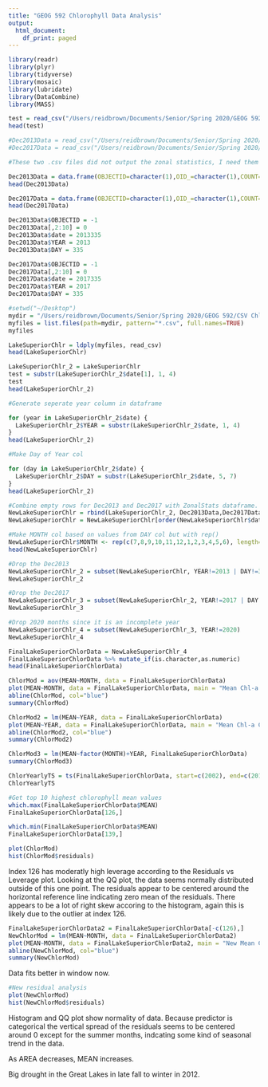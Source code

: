 ```yaml
---
title: "GEOG 592 Chlorophyll Data Analysis"
output:
  html_document:
    df_print: paged
---
```


```r
library(readr)
library(plyr)
library(tidyverse)
library(mosaic)
library(lubridate)
library(DataCombine)
library(MASS)

test = read_csv("/Users/reidbrown/Documents/Senior/Spring 2020/GEOG 592/CSV Chlorophyll Files/Chlorophyll Zip File/A20170602017090_stats.csv")
head(test)

#Dec2013Data = read_csv("/Users/reidbrown/Documents/Senior/Spring 2020/GEOG 592/CSV Chlorophyll Files/Chlorophyll Zip File/A20133352013365_stats.csv")
#Dec2017Data = read_csv("/Users/reidbrown/Documents/Senior/Spring 2020/GEOG 592/CSV Chlorophyll Files/Chlorophyll Zip File/A20173352017365_stats.csv")

#These two .csv files did not output the zonal statistics, I need them in my dataframe later to preserve the order of months. They will be removed after. The data for these months was empty. 

Dec2013Data = data.frame(OBJECTID=character(1),OID_=character(1),COUNT=character(1), AREA = character(1), MIN = character(1), MAX = character(1), RANGE = character(1), MEAN = character(1), STD = character(1), SUM = character(1), date = character(1))
head(Dec2013Data)

Dec2017Data = data.frame(OBJECTID=character(1),OID_=character(1),COUNT=character(1), AREA = character(1), MIN = character(1), MAX = character(1), RANGE = character(1), MEAN = character(1), STD = character(1), SUM = character(1), date = character(1))
head(Dec2017Data)

Dec2013Data$OBJECTID = -1
Dec2013Data[,2:10] = 0
Dec2013Data$date = 2013335
Dec2013Data$YEAR = 2013
Dec2013Data$DAY = 335

Dec2017Data$OBJECTID = -1
Dec2017Data[,2:10] = 0
Dec2017Data$date = 2017335
Dec2017Data$YEAR = 2017
Dec2017Data$DAY = 335
```

```r
#setwd("~/Desktop")
mydir = "/Users/reidbrown/Documents/Senior/Spring 2020/GEOG 592/CSV Chlorophyll Files/Chlorophyll Zip File"
myfiles = list.files(path=mydir, pattern="*.csv", full.names=TRUE)
myfiles

```

```r
LakeSuperiorChlr = ldply(myfiles, read_csv)
head(LakeSuperiorChlr)

```

```r
LakeSuperiorChlr_2 = LakeSuperiorChlr
test = substr(LakeSuperiorChlr_2$date[1], 1, 4)
test
head(LakeSuperiorChlr_2)
```

```r
#Generate seperate year column in dataframe

for (year in LakeSuperiorChlr_2$date) {
  LakeSuperiorChlr_2$YEAR = substr(LakeSuperiorChlr_2$date, 1, 4)
}
head(LakeSuperiorChlr_2)
```

```r
#Make Day of Year col

for (day in LakeSuperiorChlr_2$date) {
  LakeSuperiorChlr_2$DAY = substr(LakeSuperiorChlr_2$date, 5, 7)
}
head(LakeSuperiorChlr_2)
```



```r
#Combine empty rows for Dec2013 and Dec2017 with ZonalStats dataframe. This is done so that the below code will label the months correctly. 
NewLakeSuperiorChlr = rbind(LakeSuperiorChlr_2, Dec2013Data,Dec2017Data)
NewLakeSuperiorChlr = NewLakeSuperiorChlr[order(NewLakeSuperiorChlr$date),]
```

```r
#Make MONTH col based on values from DAY col but with rep()
NewLakeSuperiorChlr$MONTH <- rep(c(7,8,9,10,11,12,1,2,3,4,5,6), length=nrow(NewLakeSuperiorChlr))
head(NewLakeSuperiorChlr)
```

```r
#Drop the Dec2013 
NewLakeSuperiorChlr_2 = subset(NewLakeSuperiorChlr, YEAR!=2013 | DAY!=335)
NewLakeSuperiorChlr_2
```

```r
#Drop the Dec2017 
NewLakeSuperiorChlr_3 = subset(NewLakeSuperiorChlr_2, YEAR!=2017 | DAY!=335)
NewLakeSuperiorChlr_3
```

```r
#Drop 2020 months since it is an incomplete year
NewLakeSuperiorChlr_4 = subset(NewLakeSuperiorChlr_3, YEAR!=2020)
NewLakeSuperiorChlr_4
```

```r
FinalLakeSuperiorChlorData = NewLakeSuperiorChlr_4
FinalLakeSuperiorChlorData %>% mutate_if(is.character,as.numeric)
head(FinalLakeSuperiorChlorData)
```


```r
ChlorMod = aov(MEAN~MONTH, data = FinalLakeSuperiorChlorData)
plot(MEAN~MONTH, data = FinalLakeSuperiorChlorData, main = "Mean Chl-a Content By Month (2002-2019)")
abline(ChlorMod, col="blue")
summary(ChlorMod)
```

```r
ChlorMod2 = lm(MEAN~YEAR, data = FinalLakeSuperiorChlorData)
plot(MEAN~YEAR, data = FinalLakeSuperiorChlorData, main = "Mean Chl-a Content By Year (2002-2019)")
abline(ChlorMod2, col="blue")
summary(ChlorMod2)
```

```r
ChlorMod3 = lm(MEAN~factor(MONTH)+YEAR, FinalLakeSuperiorChlorData)
summary(ChlorMod3)
```

```r
ChlorYearlyTS = ts(FinalLakeSuperiorChlorData, start=c(2002), end=c(2019), frequency=1) # Yearly Data
ChlorYearlyTS
```

```r
#Get top 10 highest chlorophyll mean values
which.max(FinalLakeSuperiorChlorData$MEAN)
FinalLakeSuperiorChlorData[126,]

```

```r
which.min(FinalLakeSuperiorChlorData$MEAN)
FinalLakeSuperiorChlorData[139,]
```

```r
plot(ChlorMod)
hist(ChlorMod$residuals)
```

Index 126 has moderatly high leverage according to the Residuals vs Leverage plot. Looking at the QQ plot, the data seems normally distributed outside of this one point. The residuals appear to be centered around the horizontal reference line indicating zero mean of the residuals. There appears to be a lot of right skew accoring to the histogram, again this is likely due to the outlier at index 126. 

```r
FinalLakeSuperiorChlorData2 = FinalLakeSuperiorChlorData[-c(126),]
NewChlorMod = lm(MEAN~MONTH, data = FinalLakeSuperiorChlorData2)
plot(MEAN~MONTH, data = FinalLakeSuperiorChlorData2, main = "New Mean Chl-a Content By Month (2002-2019)")
abline(NewChlorMod, col="blue")
summary(NewChlorMod)
```

Data fits better in window now. 

```r
#New residual analysis
plot(NewChlorMod)
hist(NewChlorMod$residuals)
```

Histogram and QQ plot show normality of data. Because predictor is categorical the vertical spread of the residuals seems to be centered around 0 except for the summer months, indcating some kind of seasonal trend in the data. 

As AREA decreases, MEAN increases. 

Big drought in the Great Lakes in late fall to winter in 2012.


